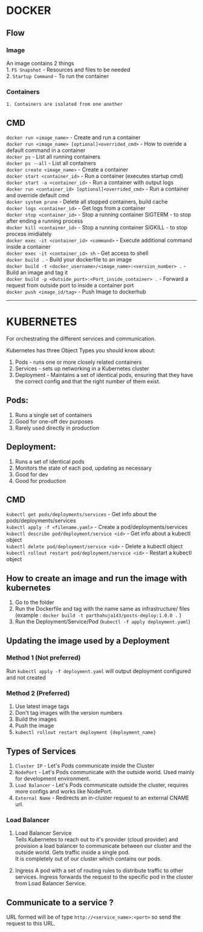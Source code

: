 # DOCKER

## Flow

### Image
An image contains 2 things  
    1. `FS Snapshot` - Resources and files to be needed   
    2. `Startup Command` - To run the container  

### Containers
    1. Containers are isolated from one another  

## CMD
`docker run <image_name>` - Create and run a container  
`docker run <image_name> [optional]<overrided_cmd>` - How to overide a default command in a container  
`docker ps` - List all running containers  
`docker ps --all` - List all containers  
`docker create <image_name>` - Create a container  
`docker start <container_id>` - Run a container (executes startup cmd)  
`docker start -a <container_id>` - Run a container with output logs  
`docker run <container_id> [optional]<overrided_cmd>` - Run a container and override default cmd  
`docker system prune` - Delete all stopped containers, build cache  
`docker logs <container_id>` - Get logs from a container  
`docker stop <container_id>` - Stop a running container SIGTERM - to stop after ending a running process  
`docker kill <container_id>` - Stop a running container SIGKILL - to stop process imidiately  
`docker exec -it <container_id> <command>` - Execute additional command inside a container  
`docker exec -it <container_id> sh` - Get access to shell  
`docker build .` - Build your dockerfile to an image  
`docker build -t <docker_username>/<image_name>:<version_number> .` - Build an image and tag it  
`docker build -p <Outside_port>:<Port_inside_container> .` - Forward a request from outside port to inside a container port  
`docker push <image_id/tag>` - Push Image to dockerhub  


----------------------------------------------------------------------------------------------------------------------------------------------------------
# KUBERNETES
For orchestrating the different services and communication.  

Kubernetes has three Object Types you should know about:

1. Pods - runs one or more closely related containers  
2. Services - sets up networking in a Kubernetes cluster  
3. Deployment - Maintains a set of identical pods, ensuring that they have the correct config and that the right number of them exist.  
## Pods:
1. Runs a single set of containers  
2. Good for one-off dev purposes  
3. Rarely used directly in production  
## Deployment:
1. Runs a set of identical pods  
2. Monitors the state of each pod, updating as necessary  
3. Good for dev  
4. Good for production  

## CMD
`kubectl get pods/deployments/services` - Get info about the pods/deployments/services   
`kubectl apply -f <filename.yaml>` - Create a pod/deployments/services  
`kubectl describe pod/deployment/service <id>` - Get info about a kubectl object  
`kubectl delete pod/deployment/service <id>` - Delete a kubectl object  
`kubectl rollout restart pod/deployment/service <id>` - Restart a kubectl object  
## How to create an image and run the image with kubernetes

1. Go to the folder  
2. Run the Dockerfile and tag with the name same as infrastructure/ files (example : `docker build -t parthahuja143/posts-deploy:1.0.0 .` )  
3. Run the Deployment/Service/Pod (`kubectl -f apply deployment.yaml`)  

## Updating the image used by a Deployment
### Method 1 (Not preferred)
Run `kubectl apply -f deployment.yaml` will output deployment configured and not created

### Method 2 (Preferred)
1. Use latest image tags  
2. Don't tag images with the version numbers  
3. Build the images  
4.  Push the image  
5. `kubectl rollout restart deployment {deployment_name}`  

## Types of Services

1. `Cluster IP` - Let's Pods communicate inside the Cluster
2. `NodePort` - Let's Pods communicate with the outside world. Used mainly for development environment.
3. `Load Balancer` - Let's Pods communicate outside the cluster, requires more configs and works like NodePort.
4. `External Name` - Redirects an in-cluster request to an external CNAME url.

### Load Balancer

1. Load Balancer Service  
Tells Kubernetes to reach out to it's provider (cloud provider) and provision a load balancer to communicate between our cluster and the outside world. Gets traffic inside a single pod.  
It is completely out of our cluster which contains our pods.  

2. Ingress
A pod with a set of routing rules to distribute traffic to other services. 
Ingress forwards the request to the specific pod in the cluster from Load Balancer Service.   

## Communicate to a service ?

URL formed will be of type `http://<service_name>:<port>` so send the request to this URL.   